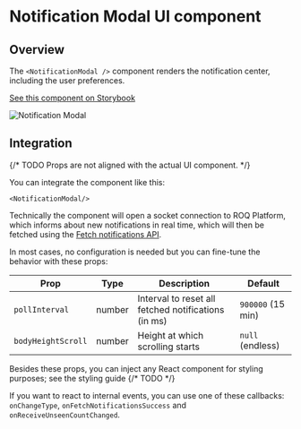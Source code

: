 
# Notification Modal UI component

## Overview

The `<NotificationModal />` component renders the notification center, including the user preferences.

[See this component on Storybook]()

![Notification Modal](/notification-modal.png)

## Integration

{/* TODO Props are not aligned with the actual UI component. */}

You can integrate the component like this:

```tsx
<NotificationModal/>
```

Technically the component will open a socket connection to ROQ Platform, which informs about new notifications in real
time, which will then be fetched using the [Fetch notifications API]().

In most cases, no configuration is needed but you can fine-tune the behavior with these props:

| Prop               | Type   | Description                                         | Default           |
|--------------------|--------|-----------------------------------------------------|-------------------|
| `pollInterval`     | number | Interval to reset all fetched notifications (in ms) | `900000` (15 min) |
| `bodyHeightScroll` | number | Height at which scrolling starts                    | `null` (endless)  |

Besides these props, you can inject any React component for styling purposes; see the styling guide
{/* TODO */}

If you want to react to internal events, you can use one of these
callbacks: `onChangeType`,  `onFetchNotificationsSuccess`  and  `onReceiveUnseenCountChanged`.